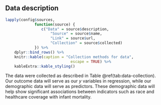 ## Data description

```r
lapply(config$sources,
			 function(source) {
			 	c("Data" = source$description, 
			 		"Source" = source$name, 
			 		"Link" = source$url, 
			 		"Collection" = source$collected)
			 }) %>% 
	dplyr::bind_rows() %>% 
	knitr::kable(caption = "Collection methods for data",
							 escape = TRUE) %>% 
	kableExtra::kable_styling()
```

The data were collected as described in Table \@ref(tab:data-collection). Our outcome data will serve as our $y$ variables in regression, while our demographic data will serve as predictors. These demographic data will help show significant associations between indicators such as race and healthcare coverage with infant mortality.
